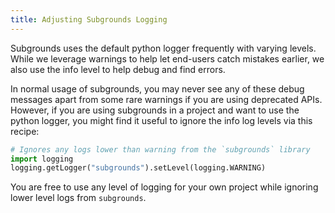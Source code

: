 ```yaml
---
title: Adjusting Subgrounds Logging
---
```


Subgrounds uses the default python logger frequently with varying levels. While we leverage warnings to help let end-users catch mistakes earlier, we also use the info level to help debug and find errors.

In normal usage of subgrounds, you may never see any of these debug messages apart from some rare warnings if you are using deprecated APIs. However, if you are using subgrounds in a project and want to use the python logger, you might find it useful to ignore the info log levels via this recipe:

```python copy
# Ignores any logs lower than warning from the `subgrounds` library
import logging
logging.getLogger("subgrounds").setLevel(logging.WARNING)
```

You are free to use any level of logging for your own project while ignoring lower level logs from `subgrounds`.
